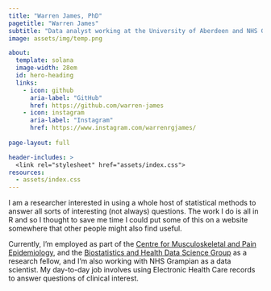 ```yaml
---
title: "Warren James, PhD"
pagetitle: "Warren James"
subtitle: "Data analyst working at the University of Aberdeen and NHS Grampian"
image: assets/img/temp.png

about: 
  template: solana
  image-width: 28em
  id: hero-heading
  links: 
    - icon: github
      aria-label: "GitHub"
      href: https://github.com/warren-james
    - icon: instagram
      aria-label: "Instagram"
      href: https://www.instagram.com/warrenrgjames/
    
page-layout: full    

header-includes: >
  <link rel="stylesheet" href="assets/index.css">
resources:
  - assets/index.css
---
```


:::{#hero-heading}

I am a researcher interested in using a whole host of statistical methods to answer all sorts of interesting (not always) questions. The work I do is all in R and so I thought to save me time I could put some of this on a website somewhere that other people might also find useful. 

Currently, I'm employed as part of the [Centre for Musculoskeletal and Pain Epidemiology](https://www.abdn.ac.uk/iahs/research/epidemiology/index.php), and the [Biostatistics and Health Data Science Group](https://www.abdn.ac.uk/iahs/research/biostatistics-and-health-data-sciences-3072.php) as a research fellow, and I'm also working with NHS Grampian as a data scientist. My day-to-day job involves using Electronic Health Care records to answer questions of clinical interest. 

::: 
